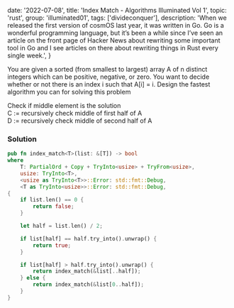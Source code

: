 
  date: '2022-07-08',
  title: 'Index Match - Algorithms Illuminated Vol 1',
  topic: 'rust',
  group: 'illuminated01',
  tags: ['divideconquer'],
  description:
    'When we released the first version of cosmOS last year, it was written in Go. Go is a wonderful programming language, but it’s been a while since I’ve seen an article on the front page of Hacker News about rewriting some important tool in Go and I see articles on there about rewriting things in Rust every single week.',
}


You are given a sorted (from smallest to largest) array
A of n distinct integers which can be positive, negative, or zero. You
want to decide whether or not there is an index i such that A[i] = i.
Design the fastest algorithm you can for solving this problem

<Callout title="Pseudo Code">
  Check if middle element is the solution
  <br />C := recursively check middle of first half of A<br />D := recursively check
  middle of second half of A<br />
</Callout>

### Solution

```rust
pub fn index_match<T>(list: &[T]) -> bool
where
    T: PartialOrd + Copy + TryInto<usize> + TryFrom<usize>,
    usize: TryInto<T>,
    <usize as TryInto<T>>::Error: std::fmt::Debug,
    <T as TryInto<usize>>::Error: std::fmt::Debug,
{
    if list.len() == 0 {
        return false;
    }

    let half = list.len() / 2;

    if list[half] == half.try_into().unwrap() {
        return true;
    }

    if list[half] > half.try_into().unwrap() {
        return index_match(&list[..half]);
    } else {
        return index_match(&list[0..half]);
    }
}
```

